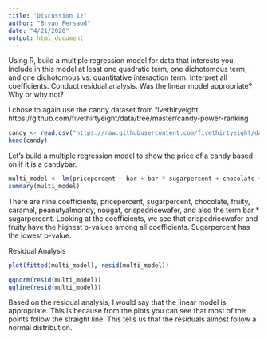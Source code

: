 ---
title: "Discussion 12"
author: "Bryan Persaud"
date: "4/21/2020"
output: html_document
---

Using R, build a multiple regression model for data that interests you.  Include in this model at least one quadratic term, one dichotomous term, and one dichotomous vs. quantitative interaction term.  Interpret all coefficients. Conduct residual analysis.  Was the linear model appropriate? Why or why not?

I chose to again use the candy dataset from fivethiryeight. https://github.com/fivethirtyeight/data/tree/master/candy-power-ranking

```{r}
candy <- read.csv("https://raw.githubusercontent.com/fivethirtyeight/data/master/candy-power-ranking/candy-data.csv")
head(candy)
```

Let's build a multiple regression model to show the price of a candy based on if it is a candybar.

```{r}
multi_model <- lm(pricepercent ~ bar + bar * sugarpercent + chocolate + fruity + caramel + peanutyalmondy + nougat + crispedricewafer, data = candy)
summary(multi_model)
```

There are nine coefficients, pricepercent, sugarpercent, chocolate, fruity, caramel, peanutyalmondy, nougat, crispedricewafer, and also the term bar * sugarpercent. Looking at the coefficients, we see that crispedricewafer and fruity have the highest p-values among all coefficients. Sugarpercent has the lowest p-value. 

Residual Analysis

```{r}
plot(fitted(multi_model), resid(multi_model))
```

```{r}
qqnorm(resid(multi_model))
qqline(resid(multi_model))
```

Based on the residual analysis, I would say that the linear model is appropriate. This is because from the plots you can see that most of the points follow the straight line. This tells us that the residuals almost follow a normal distribution.